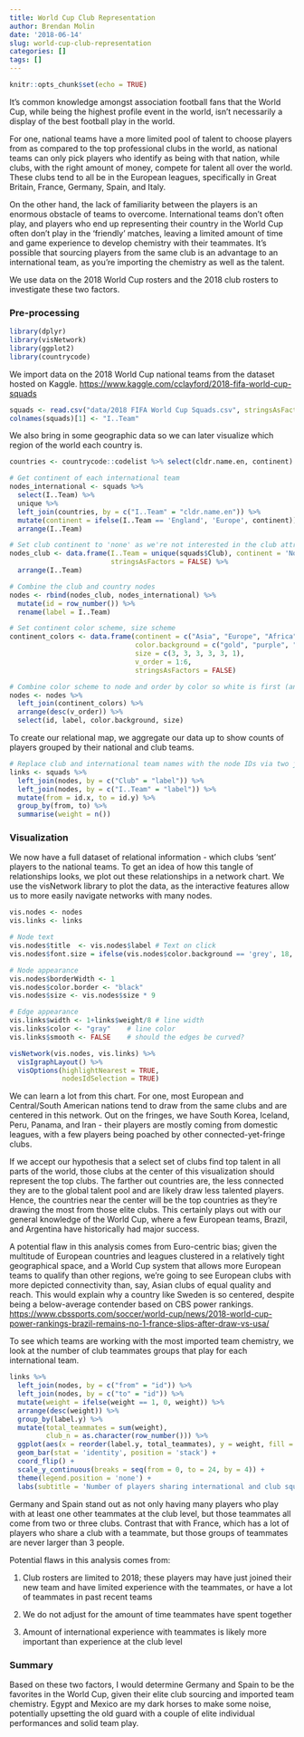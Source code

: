 ```yaml
---
title: World Cup Club Representation
author: Brendan Molin
date: '2018-06-14'
slug: world-cup-club-representation
categories: []
tags: []
---
```


```r
knitr::opts_chunk$set(echo = TRUE)
```

It's common knowledge amongst association football fans that the World Cup, while being the highest profile event in the world, isn't necessarily a display of the best football play in the world.

For one, national teams have a more limited pool of talent to choose players from as compared to the top professional clubs in the world, as national teams can only pick players who identify as being with that nation, while clubs, with the right amount of money, compete for talent all over the world.  These clubs tend to all be in the European leagues, specifically in Great Britain, France, Germany, Spain, and Italy.

On the other hand, the lack of familiarity between the players is an enormous obstacle of teams to overcome.  International teams don't often play, and players who end up representing their country in the World Cup often don't play in the 'friendly' matches, leaving a limited amount of time and game experience to develop chemistry with their teammates.  It's possible that sourcing players from the same club is an advantage to an international team, as you're importing the chemistry as well as the talent.

We use data on the 2018 World Cup rosters and the 2018 club rosters to investigate these two factors.

### Pre-processing

```r
library(dplyr)
library(visNetwork)
library(ggplot2)
library(countrycode)
```

We import data on the 2018 World Cup national teams from the dataset hosted on Kaggle. <https://www.kaggle.com/cclayford/2018-fifa-world-cup-squads>

```r
squads <- read.csv("data/2018 FIFA World Cup Squads.csv", stringsAsFactors = FALSE)
colnames(squads)[1] <- "I..Team"
```

We also bring in some geographic data so we can later visualize which region of the world each country is.

```r
countries <- countrycode::codelist %>% select(cldr.name.en, continent)
```

```r
# Get continent of each international team
nodes_international <- squads %>%
  select(I..Team) %>%
  unique %>%
  left_join(countries, by = c("I..Team" = "cldr.name.en")) %>%
  mutate(continent = ifelse(I..Team == 'England', 'Europe', continent)) %>%
  arrange(I..Team)

# Set club continent to 'none' as we're not interested in the club attributes
nodes_club <- data.frame(I..Team = unique(squads$Club), continent = 'None',
                         stringsAsFactors = FALSE) %>%
  arrange(I..Team)

# Combine the club and country nodes
nodes <- rbind(nodes_club, nodes_international) %>%
  mutate(id = row_number()) %>%
  rename(label = I..Team)

# Set continent color scheme, size scheme
continent_colors <- data.frame(continent = c("Asia", "Europe", "Africa", "Oceania", "Americas", "None"),
                               color.background = c("gold", "purple", "darkgreen", "blue", "red", "grey"),
                               size = c(3, 3, 3, 3, 3, 1),
                               v_order = 1:6,
                               stringsAsFactors = FALSE)

# Combine color scheme to node and order by color so white is first (and thus plotted first, allowing countries to dominate plots when overlapping)
nodes <- nodes %>%
  left_join(continent_colors) %>%
  arrange(desc(v_order)) %>%
  select(id, label, color.background, size)
```

To create our relational map, we aggregate our data up to show counts of players grouped by their national and club teams.

```r
# Replace club and international team names with the node IDs via two joins on differing keys; group by the two and count number of players
links <- squads %>%
  left_join(nodes, by = c("Club" = "label")) %>%
  left_join(nodes, by = c("I..Team" = "label")) %>%
  mutate(from = id.x, to = id.y) %>%
  group_by(from, to) %>%
  summarise(weight = n())
```

### Visualization

We now have a full dataset of relational information - which clubs 'sent' players to the national teams.  To get an idea of how this tangle of relationships looks, we plot out these relationships in a network chart.  We use the visNetwork library to plot the data, as the interactive features allow us to more easily navigate networks with many nodes.

```r
vis.nodes <- nodes
vis.links <- links

# Node text
vis.nodes$title  <- vis.nodes$label # Text on click
vis.nodes$font.size = ifelse(vis.nodes$color.background == 'grey', 18, 36)

# Node appearance
vis.nodes$borderWidth <- 1
vis.nodes$color.border <- "black"
vis.nodes$size <- vis.nodes$size * 9

# Edge appearance
vis.links$width <- 1+links$weight/8 # line width
vis.links$color <- "gray"    # line color
vis.links$smooth <- FALSE    # should the edges be curved?
```

```r
visNetwork(vis.nodes, vis.links) %>%
  visIgraphLayout() %>%
  visOptions(highlightNearest = TRUE, 
             nodesIdSelection = TRUE)
```

We can learn a lot from this chart.  For one, most European and Central/South American nations tend to draw from the same clubs and are centered in this network.  Out on the fringes, we have South Korea, Iceland, Peru, Panama, and Iran - their players are mostly coming from domestic leagues, with a few players being poached by other connected-yet-fringe clubs.

If we accept our hypothesis that a select set of clubs find top talent in all parts of the world, those clubs at the center of this visualization should represent the top clubs.  The farther out countries are, the less connected they are to the global talent pool and are likely draw less talented players.  Hence, the countries near the center will be the top countries as they're drawing the most from those elite clubs.  This certainly plays out with our general knowledge of the World Cup, where a few European teams, Brazil, and Argentina have historically had major success.

A potential flaw in this analysis comes from Euro-centric bias; given the multitude of European countries and leagues clustered in a relatively tight geographical space, and a World Cup system that allows more European teams to qualify than other regions, we're going to see European clubs with more depicted connectivity than, say, Asian clubs of equal quality and reach.  This would explain why a country like Sweden is so centered, despite being a below-average contender based on CBS power rankings. <https://www.cbssports.com/soccer/world-cup/news/2018-world-cup-power-rankings-brazil-remains-no-1-france-slips-after-draw-vs-usa/>

To see which teams are working with the most imported team chemistry, we look at the number of club teammates groups that play for each international team.

```r
links %>%
  left_join(nodes, by = c("from" = "id")) %>%
  left_join(nodes, by = c("to" = "id")) %>%
  mutate(weight = ifelse(weight == 1, 0, weight)) %>%
  arrange(desc(weight)) %>%
  group_by(label.y) %>%
  mutate(total_teammates = sum(weight),
         club_n = as.character(row_number())) %>%
  ggplot(aes(x = reorder(label.y, total_teammates), y = weight, fill = club_n)) +
  geom_bar(stat = 'identity', position = 'stack') +
  coord_flip() +
  scale_y_continuous(breaks = seq(from = 0, to = 24, by = 4)) +
  theme(legend.position = 'none') +
  labs(subtitle = 'Number of players sharing international and club squads', y = 'Players', x = 'International Squad')
```

Germany and Spain stand out as not only having many players who play with at least one other teammates at the club level, but those teammates all come from two or three clubs.  Contrast that with France, which has a lot of players who share a club with a teammate, but those groups of teammates are never larger than 3 people.

Potential flaws in this analysis comes from:

1.  Club rosters are limited to 2018; these players may have just joined their new team and have limited experience with the teammates, or have a lot of teammates in past recent teams

2.  We do not adjust for the amount of time teammates have spent together

3.  Amount of international experience with teammates is likely more important than experience at the club level

### Summary

Based on these two factors, I would determine Germany and Spain to be the favorites in the World Cup, given their elite club sourcing and imported team chemistry.  Egypt and Mexico are my dark horses to make some noise, potentially upsetting the old guard with a couple of elite individual performances and solid team play.